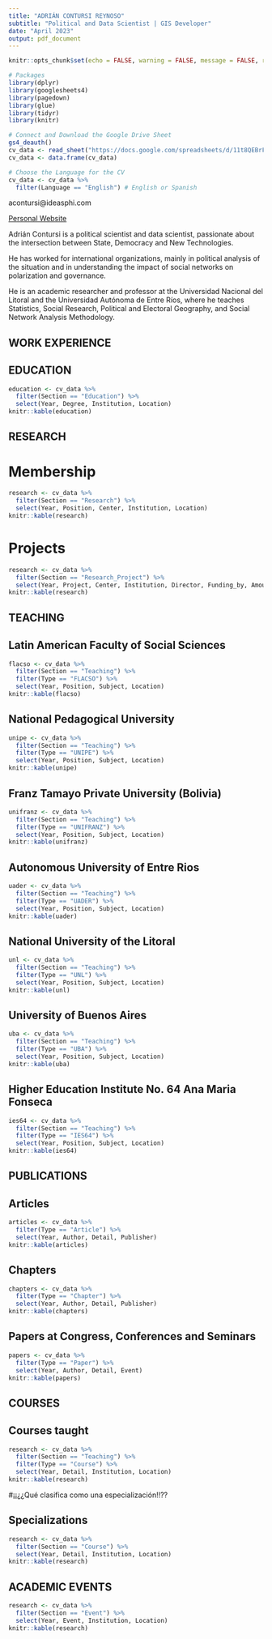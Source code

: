 ---
title: "ADRIÁN CONTURSI REYNOSO"
subtitle: "Political and Data Scientist | GIS Developer"
date: "April 2023"
output: pdf_document
---

```{r setup, include=FALSE}
knitr::opts_chunk$set(echo = FALSE, warning = FALSE, message = FALSE, results = 'asis')

# Packages
library(dplyr)
library(googlesheets4)
library(pagedown)
library(glue)
library(tidyr)
library(knitr)

# Connect and Download the Google Drive Sheet
gs4_deauth()
cv_data <- read_sheet("https://docs.google.com/spreadsheets/d/11t8QEBrF6-aY2Fgm2jB3XCWtutS3OpCHmpzoawU7fbY/edit?usp=sharing")
cv_data <- data.frame(cv_data)

# Choose the Language for the CV
cv_data <- cv_data %>%
  filter(Language == "English") # English or Spanish
```

acontursi@ideasphi.com

[Personal Website](http://www.adriancontursi.com.ar)

Adrián Contursi is a political scientist and data scientist, passionate about the intersection between State, Democracy and New Technologies. 

He has worked for international organizations, mainly in political analysis of the situation and in understanding the impact of social networks on polarization and governance.

He is an academic researcher and professor at the Universidad Nacional del Litoral and the Universidad Autónoma de Entre Ríos, where he teaches Statistics, Social Research, Political and Electoral Geography, and Social Network Analysis Methodology.


## WORK EXPERIENCE


## EDUCATION
```{r}
education <- cv_data %>%
  filter(Section == "Education") %>%
  select(Year, Degree, Institution, Location)
knitr::kable(education)
```

## RESEARCH
# Membership
```{r}
research <- cv_data %>%
  filter(Section == "Research") %>%
  select(Year, Position, Center, Institution, Location)
knitr::kable(research)
```

# Projects
```{r}
research <- cv_data %>%
  filter(Section == "Research_Project") %>%
  select(Year, Project, Center, Institution, Director, Funding_by, Amount)
knitr::kable(research)
```

## TEACHING
## Latin American Faculty of Social Sciences
```{r}
flacso <- cv_data %>%
  filter(Section == "Teaching") %>%
  filter(Type == "FLACSO") %>%
  select(Year, Position, Subject, Location)
knitr::kable(flacso)
```

## National Pedagogical University
```{r}
unipe <- cv_data %>%
  filter(Section == "Teaching") %>%
  filter(Type == "UNIPE") %>%
  select(Year, Position, Subject, Location)
knitr::kable(unipe)
```

## Franz Tamayo Private University (Bolivia)
```{r}
unifranz <- cv_data %>%
  filter(Section == "Teaching") %>%
  filter(Type == "UNIFRANZ") %>%
  select(Year, Position, Subject, Location)
knitr::kable(unifranz)
```

## Autonomous University of Entre Rios
```{r}
uader <- cv_data %>%
  filter(Section == "Teaching") %>%
  filter(Type == "UADER") %>%
  select(Year, Position, Subject, Location)
knitr::kable(uader)
```

## National University of the Litoral
```{r}
unl <- cv_data %>%
  filter(Section == "Teaching") %>%
  filter(Type == "UNL") %>%
  select(Year, Position, Subject, Location)
knitr::kable(unl)
```

## University of Buenos Aires
```{r}
uba <- cv_data %>%
  filter(Section == "Teaching") %>%
  filter(Type == "UBA") %>%
  select(Year, Position, Subject, Location)
knitr::kable(uba)
```

## Higher Education Institute No. 64 Ana Maria Fonseca
```{r}
ies64 <- cv_data %>%
  filter(Section == "Teaching") %>%
  filter(Type == "IES64") %>%
  select(Year, Position, Subject, Location)
knitr::kable(ies64)
```


## PUBLICATIONS
## Articles
```{r}
articles <- cv_data %>%
  filter(Type == "Article") %>%
  select(Year, Author, Detail, Publisher)
knitr::kable(articles)
```

## Chapters
```{r}
chapters <- cv_data %>%
  filter(Type == "Chapter") %>%
  select(Year, Author, Detail, Publisher)
knitr::kable(chapters)
```

## Papers at Congress, Conferences and Seminars
```{r}
papers <- cv_data %>%
  filter(Type == "Paper") %>%
  select(Year, Author, Detail, Event)
knitr::kable(papers)
```


## COURSES
## Courses taught
```{r}
research <- cv_data %>%
  filter(Section == "Teaching") %>%
  filter(Type == "Course") %>%
  select(Year, Detail, Institution, Location)
knitr::kable(research)
```


#¡¡¿¿Qué clasifica como una especialización!!??


## Specializations
```{r}
research <- cv_data %>%
  filter(Section == "Course") %>%
  select(Year, Detail, Institution, Location)
knitr::kable(research)
```


## ACADEMIC EVENTS
```{r}
research <- cv_data %>%
  filter(Section == "Event") %>%
  select(Year, Event, Institution, Location)
knitr::kable(research)
```
